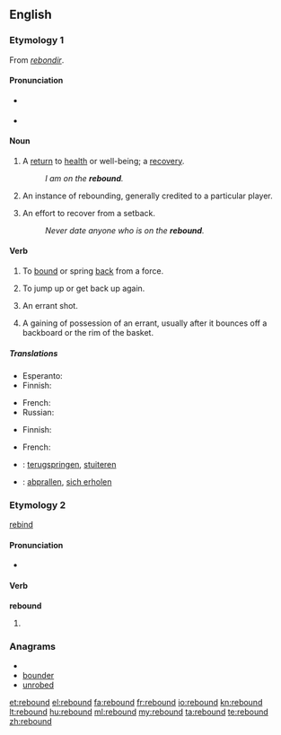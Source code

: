 ==English==

===Etymology 1===
From {{etyl|fro}} ''[[rebondir]]''.

====Pronunciation====
* {{a|RP}} {{IPA|riˈbɑʊnd}}
* {{a|US}} {{IPA|'ribɑʊnd}}

====Noun====
{{en-noun}}

# A [[return]] to [[health]] or well-being; a [[recovery]].
#: ''I am on the '''rebound'''.''
# {{sports}} An instance of rebounding, generally credited to a particular player.
# An effort to recover from a setback.
#: ''Never date anyone who is on the '''rebound'''.''

====Verb====
{{en-verb|rebounds|rebounding|rebounded}}

# To [[bound]] or spring [[back]] from a force.
# {{figurative}} To jump up or get back up again.
# {{context|sports}} An errant shot.
# {{basketball}} A gaining of possession of an errant, usually after it bounces off a backboard or the rim of the basket.

=====Translations=====
{{trans-top|To bound or spring back from a force}}
* Esperanto: {{t-|eo|resalti|xs=Esperanto}}
* Finnish: {{t-|fi|kimmota}}
{{trans-mid}}
* French: {{t+|fr|rebondir}}
* Russian: {{t|ru|отскакивать}}
{{trans-bottom}}

{{trans-top|To jump up or get back up again}}
* Finnish: {{t-|fi|ponnahtaa}}
{{trans-mid}}
* French: {{t+|fr|rebondir}}
{{trans-bottom}}

{{trans-top|(sports) to gain possession from an errant shot}}
{{trans-mid}}
{{trans-bottom}}

{{checktrans-top}}
* {{ttbc|Dutch}}: [[terugspringen]], [[stuiteren]]
{{trans-mid}}
* {{ttbc|German}}: [[abprallen]], [[sich erholen]]
{{trans-bottom}}

===Etymology 2===
[[rebind]]

====Pronunciation====
* {{IPA|'ribɑʊnd}}

====Verb====
'''rebound'''

# {{past of|[[rebind]]}}

===Anagrams===
* {{alphagram|bdenoru}}
* [[bounder#English|bounder]]
* [[unrobed#English|unrobed]]

[[et:rebound]]
[[el:rebound]]
[[fa:rebound]]
[[fr:rebound]]
[[io:rebound]]
[[kn:rebound]]
[[lt:rebound]]
[[hu:rebound]]
[[ml:rebound]]
[[my:rebound]]
[[ta:rebound]]
[[te:rebound]]
[[zh:rebound]]